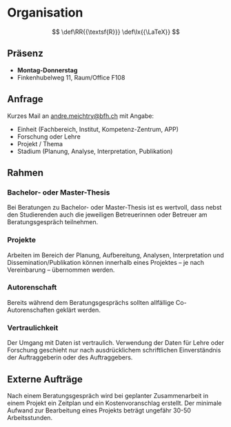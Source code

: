 # Organisation

::: {.hidden}
$$
 \def\RR{{\textsf{R}}}
 \def\lx{{\LaTeX}} 
$$
:::



## Präsenz

 * **Montag-Donnerstag**
 * Finkenhubelweg 11, Raum/Office F108
 

 
  
## Anfrage

Kurzes Mail an [andre.meichtry@bfh.ch](mailto:andre.meichtry@bfh.ch) mit Angabe:

* Einheit (Fachbereich, Institut, Kompetenz-Zentrum, APP)
* Forschung oder Lehre
* Projekt / Thema 
* Stadium (Planung, Analyse, Interpretation, Publikation)



## Rahmen

###  Bachelor- oder Master-Thesis 

Bei Beratungen zu Bachelor- oder Master-Thesis ist es wertvoll, dass nebst den Studierenden auch die jeweiligen Betreuerinnen oder Betreuer am Beratungsgespräch teilnehmen.


### Projekte
 

Arbeiten im Bereich der Planung, Aufbereitung, Analysen, Interpretation und Dissemination/Publikation können innerhalb eines Projektes -- je nach Vereinbarung -- übernommen werden. 

<!-- Eine Beratung wird kostenlos durchgeführt, sofern sie eine oder weniger als eine Stunde dauert. -->


### Autorenschaft

Bereits während dem Beratungsgesprächs sollten allfällige Co-Autorenschaften geklärt werden. 

### Vertraulichkeit

Der Umgang mit Daten ist vertraulich. Verwendung der Daten für Lehre oder Forschung geschieht nur nach ausdrücklichem schriftlichen Einverständnis der Auftraggeberin oder des Auftraggebers.


## Externe Aufträge

Nach einem Beratungsgespräch wird bei geplanter Zusammenarbeit in einem Projekt ein Zeitplan und ein Kostenvoranschlag  erstellt. Der minimale Aufwand zur Bearbeitung eines Projekts beträgt ungefähr 30-50 Arbeitsstunden. 

